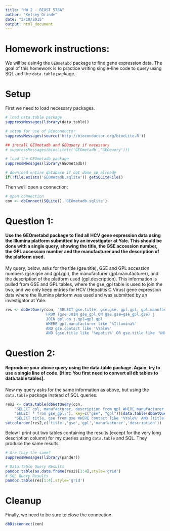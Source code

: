 ```yaml
---
title: "HW 2 - BIOST 578A"
author: "Kelsey Grinde"
date: "2/10/2015"
output: html_document
---
```


# Homework instructions:
We will be usin4g the `GEOmetabd` package to find gene expression data. The goal of this homework is to practice writing single-line code to query using SQL and the `data.table` package.

# Setup

First we need to load necessary packages.
```r
# load data.table package
suppressMessages(library(data.table))

# setup for use of Bioconductor
suppressMessages(source('http://bioconductor.org/biocLite.R'))

## install GEOmetadb and GEOquery if necessary
# suppressMessages(biocLite(c('GEOmetadb','GEOquery')))

# load the GEOmetadb package
suppressMessages(library(GEOmetadb))

# download entire database if not done so already
if(!file.exists('GEOmetadb.sqlite')) getSQLiteFile()
```

Then we'll open a connection:
```r
# open connection
con <- dbConnect(SQLite(),'GEOmetadb.sqlite')
```

# Question 1:
#### Use the GEOmetabd package to find all HCV gene expression data using the Illumina platform submitted by an investigator at Yale. This should be done with a single query, showing the title, the GSE accession number, the GPL accession number and the manufacturer and the description of the platform used.

My query, below, asks for the title (gse.title), GSE and GPL accession numbers (gse.gse and gpl.gpl), the manufacturer (gpl.manufacturer), and the description of the platform used (gpl.description). This information is pulled from GSE and GPL tables, where the gse_gpl table is used to join the two, and we only keep entries for HCV (Hepatitis C Virus) gene expression data where the Illumina platform was used and was submitted by an investigator at Yale. 

```r
res <- dbGetQuery(con, "SELECT gse.title, gse.gse, gpl.gpl, gpl.manufacturer, gpl.description
                  FROM (gse JOIN gse_gpl ON gse.gse=gse_gpl.gse) j
                  JOIN gpl on j.gpl=gpl.gpl 
                  WHERE gpl.manufacturer like '%Illumina%'
                  AND gse.contact like '%Yale%'
                  AND (gse.title like '%epatit%' OR gse.title like '%HCV%'); ")

```

# Question 2:
#### Reproduce your above query using the data.table package. Again, try to use a single line of code. [Hint: You first need to convert all db tables to data.table tables].

Now my query asks for the same information as above, but using the `data.table` package instead of SQL queries.

```r
res2 <- data.table(dbGetQuery(con, 
    "SELECT gpl, manufacturer, description from gpl WHERE manufacturer like '%Illumina%';"), key="gpl")[setkey(data.table(dbGetQuery(con, 
    "SELECT * from gse_gpl;"), key=c("gse", "gpl"))[data.table(dbGetQuery(con, 
    "SELECT title, gse from gse WHERE contact like '%Yale%' AND (title like '%epatit%' OR title like '%HCV%');"), key="gse"),nomatch=0],gpl),nomatch=0]
setcolorder(res2,c('title','gse','gpl','manufacturer','description'))
```

Below I print out two tables containing the results (except for the very long description column) for my queries using `data.table` and SQL. They produce the same results.

```r
# Are they the same?
suppressMessages(library(pander))

# Data.Table Query Results
pandoc.table(as.data.frame(res2)[1:4],style='grid')
# SQL Query Results
pandoc.table(res[1:4],style='grid')

```


# Cleanup
Finally, we need to be sure to close the connection.
```r
dbDisconnect(con)
```